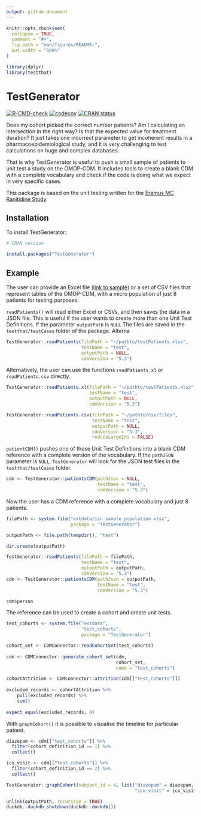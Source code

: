 ```yaml
---
output: github_document
---
```


<!-- README.md is generated from README.Rmd. Please edit that file -->

```r
knitr::opts_chunk$set(
  collapse = TRUE,
  comment = "#>",
  fig.path = "man/figures/README-",
  out.width = "100%"
)

library(dplyr)
library(testthat)
```

# TestGenerator

<!-- badges: start -->
[![R-CMD-check](https://github.com/darwin-eu/TestGenerator/actions/workflows/R-CMD-check.yaml/badge.svg)](https://github.com/darwin-eu-dev/TestGenerator/actions/workflows/R-CMD-check.yaml)
[![codecov](https://codecov.io/github/darwin-eu/TestGenerator/branch/main/graph/badge.svg)](https://app.codecov.io/github/darwin-eu-dev/TestGenerator?branch=main)
[![CRAN status](https://www.r-pkg.org/badges/version/TestGenerator)](https://CRAN.R-project.org/package=TestGenerator)
<!-- badges: end -->

Does my cohort picked the correct number patients? Am I calculating an intersection in the right way? Is that the expected value for treatment duration? It just takes one incorrect parameter to get incoherent results in a pharmacoepidemiological study, and it is very challenging to test calculations on huge and complex databases. 

That is why TestGenerator is useful to push a small sample of patients to unit test a study on the OMOP-CDM. It includes tools to create a blank CDM with a complete vocabulary and check if the code is doing what we expect in very specific cases.  

This package is based on the unit testing written for the [Eramus MC Ranitidine Study](https://github.com/mi-erasmusmc/RanitidineStudy/blob/master/unitTesting_README.md).

## Installation

To install TestGenerator:

```r
# CRAN version

install.packages("TestGenerator")
```

## Example

The user can provide an Excel file [(link to sample)](https://github.com/darwin-eu-dev/TestGenerator/raw/main/inst/extdata/icu_sample_population.xlsx) or a set of CSV files that represent tables of the OMOP-CDM, with a micro population of just 8 patients for testing purposes. 

`readPatients()` will read either Excel or CSVs, and then saves the data in a JSON file. This is useful if the user wants to create more than one Unit Test Definitions. If the parameter `outputPath` is `NULL` The files are saved in the `testthat/testCases` folder of the package. Alterna

```r
TestGenerator::readPatients(filePath = "~/pathto/testPatients.xlsx",
                            testName = "test",
                            outputPath = NULL,
                            cdmVersion = "5.3")
```

Alternatively, the user can use the functions `readPatients.xl` or `readPatients.csv` directly. 

```r
TestGenerator::readPatients.xl(filePath = "~/pathto/testPatients.xlsx",
                               testName = "test",
                               outputPath = NULL,
                               cdmVersion = "5.3")

TestGenerator::readPatients.csv(filePath = "~/pathto/csv/files",
                                testName = "test",
                                outputPath = NULL,
                                cdmVersion = "5.3",
                                reduceLargeIds = FALSE)
```

`patientCDM()` pushes one of those Unit Test Definitions into a blank CDM reference with a complete version of the vocabulary. If the `pathJSON` parameter is `NULL`, `TestGenerator` will look for the JSON test files in the `testthat/testCases` folder. 

```r
cdm <- TestGenerator::patientsCDM(pathJson = NULL, 
                                  testName = "test",
                                  cdmVersion = "5.3")

```

Now the user has a CDM reference with a complete vocabulary and just 8 patients.

```r
filePath <- system.file("extdata/icu_sample_population.xlsx", 
                        package = "TestGenerator")

outputPath <- file.path(tempdir(), "test")

dir.create(outputPath)

TestGenerator::readPatients(filePath = filePath, 
                            testName = "test", 
                            outputPath = outputPath, 
                            cdmVersion = "5.3")
cdm <- TestGenerator::patientsCDM(pathJson = outputPath, 
                                  testName = "test",
                                  cdmVersion = "5.3")

cdm$person
```

The reference can be used to create a cohort and create unit tests. 

```r
test_cohorts <- system.file("extdata",
                            "test_cohorts",
                            package = "TestGenerator")

cohort_set <- CDMConnector::readCohortSet(test_cohorts)
  
cdm <- CDMConnector::generate_cohort_set(cdm,
                                         cohort_set,
                                         name = "test_cohorts")

cohortAttrition <- CDMConnector::attrition(cdm[["test_cohorts"]])
  
excluded_records <- cohortAttrition %>% 
    pull(excluded_records) %>% 
    sum()
  
expect_equal(excluded_records, 0)
```

With `graphCohort()` it is possible to visualise the timeline for particular patient. 

```r

diazepam <- cdm[["test_cohorts"]] %>% 
  filter(cohort_definition_id == 1) %>% 
  collect()

icu_visit <- cdm[["test_cohorts"]] %>% 
  filter(cohort_definition_id == 2) %>% 
  collect()

TestGenerator::graphCohort(subject_id = 4, list("diazepam" = diazepam,
                                                "icu_visit" = icu_visit))

```

```r
unlink(outputPath, recursive = TRUE)
duckdb::duckdb_shutdown(duckdb::duckdb())
```
